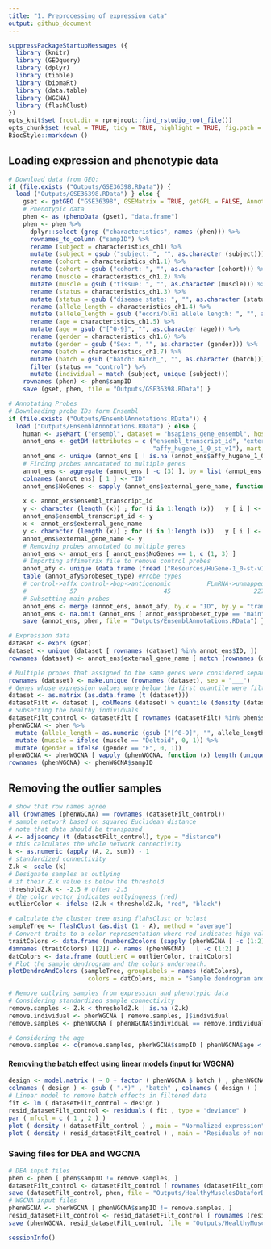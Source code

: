 ```yaml
---
title: "1. Preprocessing of expression data"
output: github_document
---
```


```r
suppressPackageStartupMessages ({	
  library (knitr)
  library (GEOquery)
  library (dplyr)
  library (tibble)
  library (biomaRt)	
  library (data.table)
  library (WGCNA)	
  library (flashClust)	
})
opts_knit$set (root.dir = rprojroot::find_rstudio_root_file())
opts_chunk$set (eval = TRUE, tidy = TRUE, highlight = TRUE, fig.path = "../Figures/")
BiocStyle::markdown ()
```

## Loading expression and phenotypic data
```r
# Download data from GEO:	
if (file.exists ("Outputs/GSE36398.RData")) {
  load ("Outputs/GSE36398.RData") } else {
    gset <- getGEO ("GSE36398", GSEMatrix = TRUE, getGPL = FALSE, AnnotGPL = TRUE) [[ 1 ]]	
    # Phenotypic data	
    phen <- as (phenoData (gset), "data.frame") 
    phen <- phen %>% 
      dplyr::select (grep ("characteristics", names (phen))) %>%
      rownames_to_column ("sampID") %>%
      rename (subject = characteristics_ch1) %>%
      mutate (subject = gsub ("subject: ", "", as.character (subject))) %>%
      rename (cohort = characteristics_ch1.1) %>%
      mutate (cohort = gsub ("cohort: ", "", as.character (cohort))) %>%
      rename (muscle = characteristics_ch1.2) %>%
      mutate (muscle = gsub ("tissue: ", "", as.character (muscle))) %>%
      rename (status = characteristics_ch1.3) %>%
      mutate (status = gsub ("disease state: ", "", as.character (status))) %>%
      rename (allele_length = characteristics_ch1.4) %>%
      mutate (allele_length = gsub ("ecori/blni allele length: ", "", as.character (allele_length))) %>%
      rename (age = characteristics_ch1.5) %>%
      mutate (age = gsub ("[^0-9]", "", as.character (age))) %>%
      rename (gender = characteristics_ch1.6) %>%
      mutate (gender = gsub ("Sex: ", "", as.character (gender))) %>%
      rename (batch = characteristics_ch1.7) %>%
      mutate (batch = gsub ("batch: Batch_", "", as.character (batch))) %>%
      filter (status == "control") %>%
      mutate (individual = match (subject, unique (subject)))	
    rownames (phen) <- phen$sampID
    save (gset, phen, file = "Outputs/GSE36398.RData") }

# Annotating Probes	
# Downloading probe IDs form Ensembl
if (file.exists ("Outputs/EnsemblAnnotations.RData")) {
  load ("Outputs/EnsemblAnnotations.RData") } else {
    human <- useMart ("ensembl", dataset = "hsapiens_gene_ensembl", host = "http://apr2018.archive.ensembl.org")	
    annot_ens <- getBM (attributes = c ("ensembl_transcript_id", "external_gene_name", 
                                        "affy_hugene_1_0_st_v1"), mart = human)	
    annot_ens <- unique (annot_ens [ ! is.na (annot_ens$affy_hugene_1_0_st_v1), ])	
    # Finding probes annoatated to multiple genes	
    annot_ens <- aggregate (annot_ens [ -c (3) ], by = list (annot_ens [, 3 ]), c)	
    colnames (annot_ens) [ 1 ] <- "ID"	
    annot_ens$NoGenes <- sapply (annot_ens$external_gene_name, function (x) length (unique (x)))	
    
    x <- annot_ens$ensembl_transcript_id 
    y <- character (length (x))	; for (i in 1:length (x))	y [ i ] <- paste0 (unique (x [[ i ]]), collapse = ", ")	
    annot_ens$ensembl_transcript_id <- y	
    x <- annot_ens$external_gene_name	
    y <- character (length (x))	; for (i in 1:length (x))	y [ i ] <- paste0 (unique (x [[ i ]]), collapse = ", ")	
    annot_ens$external_gene_name <- y	
    # Removing probes annotated to multiple genes	
    annot_ens <- annot_ens [ annot_ens$NoGenes == 1, c (1, 3) ]	
    # Importing affimetrix file to remove control probes	
    annot_afy <- unique (data.frame (fread ("Resources/HuGene-1_0-st-v1.na36.hg19.probeset.csv")) [, c (7, 39) ])	
    table (annot_afy$probeset_type) #Probe types	
    # control->affx control->bgp->antigenomic          FLmRNA->unmapped                      main            normgene->exon          normgene->intron 
    #            57                        45                       227                     28869                      1195                      2904 
    # Subsetting main probes	
    annot_ens <- merge (annot_ens, annot_afy, by.x = "ID", by.y = "transcript_cluster_id", all = T)	
    annot_ens <- na.omit (annot_ens [ annot_ens$probeset_type == "main", -3 ])	
    save (annot_ens, phen, file = "Outputs/EnsemblAnnotations.RData") }

# Expression data
dataset <- exprs (gset)
dataset <- unique (dataset [ rownames (dataset) %in% annot_ens$ID, ])
rownames (dataset) <- annot_ens$external_gene_name [ match (rownames (dataset), annot_ens$ID) ]	

# Multiple probes that assigned to the same genes were considered separately in all analyses 
rownames (dataset) <- make.unique (rownames (dataset), sep = "___")	
# Genes whose expression values were below the first quantile were filtered out	
dataset <- as.matrix (as.data.frame (t (dataset)))	
datasetFilt <- dataset [, colMeans (dataset) > quantile (density (dataset)$x, 0.25) ] 
# Subsetting the healthy individuals
datasetFilt_control <- datasetFilt [ rownames (datasetFilt) %in% phen$sampID [ phen$status == "control" ], ]
phenWGCNA <- phen %>% 
  mutate (allele_length = as.numeric (gsub ("[^0-9]", "", allele_length))) %>%
  mutate (muscle = ifelse (muscle == "Deltoid", 0, 1)) %>%
  mutate (gender = ifelse (gender == "F", 0, 1))
phenWGCNA <- phenWGCNA [ vapply (phenWGCNA, function (x) length (unique (x)) > 1, logical (1L)) ]	
rownames (phenWGCNA) <- phenWGCNA$sampID
```

## Removing the outlier samples
```r
# show that row names agree	
all (rownames (phenWGCNA) == rownames (datasetFilt_control)) 	
# sample network based on squared Euclidean distance	
# note that data should be transposed 	
A <- adjacency (t (datasetFilt_control), type = "distance")	
# this calculates the whole network connectivity	
k <- as.numeric (apply (A, 2, sum)) - 1	
# standardized connectivity	
Z.k <- scale (k)	
# Designate samples as outlying	
# if their Z.k value is below the threshold	
thresholdZ.k <- -2.5 # often -2.5	
# the color vector indicates outlyingness (red)	
outlierColor <- ifelse (Z.k < thresholdZ.k, "red", "black")	

# calculate the cluster tree using flahsClust or hclust	
sampleTree <- flashClust (as.dist (1 - A), method = "average")	
# Convert traits to a color representation where red indicates high values	
traitColors <- data.frame (numbers2colors (sapply (phenWGCNA [ -c (1:2) ], as.numeric), signed = FALSE))	
dimnames (traitColors) [[2]] <- names (phenWGCNA)	[ -c (1:2) ]
datColors <- data.frame (outlierC = outlierColor, traitColors)	
# Plot the sample dendrogram and the colors underneath. 	
plotDendroAndColors (sampleTree, groupLabels = names (datColors), 	
                      colors = datColors, main = "Sample dendrogram and trait heatmap")

# Remove outlying samples from expression and phenotypic data	
# Considering standardized sample connectivity 
remove.samples <- Z.k < thresholdZ.k | is.na (Z.k) 
remove.individual <- phenWGCNA [ remove.samples, ]$individual	
remove.samples <- phenWGCNA [ phenWGCNA$individual == remove.individual, ]$sampID

# Considering the age
remove.samples <- c(remove.samples, phenWGCNA$sampID [ phenWGCNA$age < 25 ])
```

#### Removing the batch effect using linear models (input for WGCNA)
```r
design <- model.matrix ( ~ 0 + factor ( phenWGCNA $ batch ) , phenWGCNA )	
colnames ( design ) <- gsub ( ".*)" , "batch" , colnames ( design ) )	
# Linear model to remove batch effects in filtered data 	
fit <- lm ( datasetFilt_control ~ design )	
resid_datasetFilt_control <- residuals ( fit , type = "deviance" )	
par ( mfcol = c ( 1 , 2 ) ) 	
plot ( density ( datasetFilt_control ) , main = "Normalized expression" ) 	
plot ( density ( resid_datasetFilt_control ) , main = "Residuals of normalized expression" ) 	
```

### Saving files for DEA and WGCNA
```r
# DEA input files
phen <- phen [ phen$sampID != remove.samples, ]
datasetFilt_control <- datasetFilt_control [ rownames (datasetFilt_control) != remove.samples, ]	
save (datasetFilt_control, phen, file = "Outputs/HealthyMusclesDataforDEA.RData")
# WGCNA input files
phenWGCNA <- phenWGCNA [ phenWGCNA$sampID != remove.samples, ]
resid_datasetFilt_control <- resid_datasetFilt_control [ rownames (resid_datasetFilt_control) != remove.samples, ]	
save (phenWGCNA, resid_datasetFilt_control, file = "Outputs/HealthyMusclesDataforWGCNA.RData")
```

```r
sessionInfo()
```